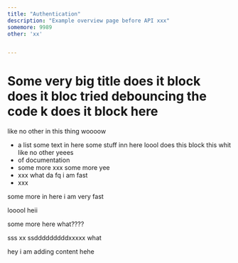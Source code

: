 ```yaml
---
title: "Authentication"
description: "Example overview page before API xxx"
somemore: 9989
other: 'xx'


---
```


# Some very big title does it block does it bloc tried debouncing the code k does it block here

like no other in this thing woooow

- a list some text in here some stuff inn here loool does this block this whit like no other yeees
- of documentation
- some more xxx some more yee
- xxx what da fq i am fast
- xxx

some more in here i am very fast

looool heii

some more here what????

sss xx ssdddddddddxxxxx what

hey i am adding content hehe